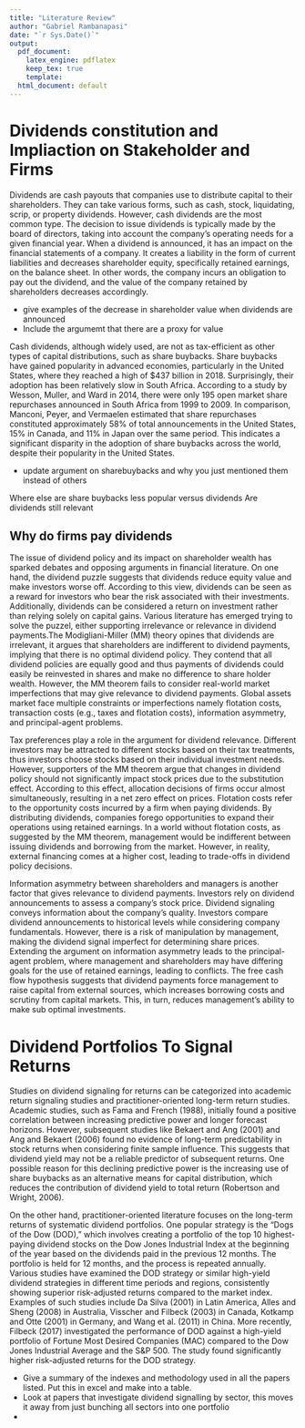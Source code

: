 ```yaml
---
title: "Literature Review"
author: "Gabriel Rambanapasi"
date: "`r Sys.Date()`"
output:
  pdf_document:
    latex_engine: pdflatex
    keep_tex: true
    template:
  html_document: default
---
```

# Dividends constitution and Impliaction on Stakeholder and Firms

Dividends are cash payouts that companies use to distribute capital to their shareholders. They can take various forms, such as cash, stock, liquidating, scrip, or property dividends. However, cash dividends are the most common type. The decision to issue dividends is typically made by the board of directors, taking into account the company's operating needs for a given financial year. When a dividend is announced, it has an impact on the financial statements of a company. It creates a liability in the form of current liabilities and decreases shareholder equity, specifically retained earnings, on the balance sheet. In other words, the company incurs an obligation to pay out the dividend, and the value of the company retained by shareholders decreases accordingly.

* give examples of the decrease in shareholder value when dividends are announced
* Include the argumemt that there are a proxy for value

Cash dividends, although widely used, are not as tax-efficient as other types of capital distributions, such as share buybacks. Share buybacks have gained popularity in advanced economies, particularly in the United States, where they reached a high of $437 billion in 2018. Surprisingly, their adoption has been relatively slow in South Africa. According to a study by Wesson, Muller, and Ward in 2014, there were only 195 open market share repurchases announced in South Africa from 1999 to 2009. In comparison, Manconi, Peyer, and Vermaelen estimated that share repurchases constituted approximately 58% of total announcements in the United States, 15% in Canada, and 11% in Japan over the same period. This indicates a significant disparity in the adoption of share buybacks across the world, despite their popularity in the United States.  

* update argument on sharebuybacks and why you just mentioned them instead of others



Where else are share buybacks less popular versus dividends 
Are dividends still relevant

## Why do firms pay dividends

The issue of dividend policy and its impact on shareholder wealth has sparked debates and opposing arguments in financial literature. On one hand, the dividend puzzle suggests that dividends reduce equity value and make investors worse off. According to this view, dividends can be seen as a reward for investors who bear the risk associated with their investments. Additionally, dividends can be considered a return on investment rather than relying solely on capital gains. Various literature has emerged trying to solve the puzzel, either supporting irrelevance or relevance in dividend payments.The Modigliani-Miller (MM) theory opines that dividends are irrelevant, it argues that shareholders are indifferent to dividend payments, implying that there is no optimal dividend policy. They contend that all dividend policies are equally good and thus payments of dividends could easily be reinvested in shares and make no difference to share holder wealth. However, the MM theorem fails to consider real-world market imperfections that may give relevance to dividend payments. Global assets market face multiple constraints or imperfections namely flotation costs, transaction costs (e.g., taxes and flotation costs), information asymmetry, and principal-agent problems. 

Tax preferences play a role in the argument for dividend relevance. Different investors may be attracted to different stocks based on their tax treatments, thus investors choose stocks based on their individual investment needs. However, supporters of the MM theorem argue that changes in dividend policy should not significantly impact stock prices due to the substitution effect. According to this effect, allocation decisions of firms occur almost simultaneously, resulting in a net zero effect on prices. Flotation costs refer to the opportunity costs incurred by a firm when paying dividends. By distributing dividends, companies forego opportunities to expand their operations using retained earnings. In a world without flotation costs, as suggested by the MM theorem, management would be indifferent between issuing dividends and borrowing from the market. However, in reality, external financing comes at a higher cost, leading to trade-offs in dividend policy decisions. 

Information asymmetry between shareholders and managers is another factor that gives relevance to dividend payments. Investors rely on dividend announcements to assess a company's stock price. Dividend signaling conveys information about the company's quality. Investors compare dividend announcements to historical levels while considering company fundamentals. However, there is a risk of manipulation by management, making the dividend signal imperfect for determining share prices. Extending the argument on information asymmetry leads to the principal-agent problem, where management and shareholders may have differing goals for the use of retained earnings, leading to conflicts. The free cash flow hypothesis suggests that dividend payments force management to raise capital from external sources, which increases borrowing costs and scrutiny from capital markets. This, in turn, reduces management's ability to make sub optimal investments.
  

# Dividend Portfolios To Signal Returns 

Studies on dividend signaling for returns can be categorized into academic return signaling studies and practitioner-oriented long-term return studies. Academic studies, such as Fama and French (1988), initially found a positive correlation between increasing predictive power and longer forecast horizons. However, subsequent studies like Bekaert and Ang (2001) and Ang and Bekaert (2006) found no evidence of long-term predictability in stock returns when considering finite sample influence. This suggests that dividend yield may not be a reliable predictor of subsequent returns. One possible reason for this declining predictive power is the increasing use of share buybacks as an alternative means for capital distribution, which reduces the contribution of dividend yield to total return (Robertson and Wright, 2006).

On the other hand, practitioner-oriented literature focuses on the long-term returns of systematic dividend portfolios. One popular strategy is the "Dogs of the Dow (DOD)," which involves creating a portfolio of the top 10 highest-paying dividend stocks on the Dow Jones Industrial Index at the beginning of the year based on the dividends paid in the previous 12 months. The portfolio is held for 12 months, and the process is repeated annually. Various studies have examined the DOD strategy or similar high-yield dividend strategies in different time periods and regions, consistently showing superior risk-adjusted returns compared to the market index. Examples of such studies include Da Silva (2001) in Latin America, Alles and Sheng (2008) in Australia, Visscher and Filbeck (2003) in Canada, Kotkamp and Otte (2001) in Germany, and Wang et al. (2011) in China. More recently, Filbeck (2017) investigated the performance of DOD against a high-yield portfolio of Fortune Most Desired Companies (MAC) compared to the Dow Jones Industrial Average and the S&P 500. The study found significantly higher risk-adjusted returns for the DOD strategy.

* Give a summary of the indexes and methodology used in all the papers listed. Put this in excel and make into a table. 
* Look at papers that investigate dividend signalling by sector, this moves it away from just bunching all sectors into one portfolio
* 




